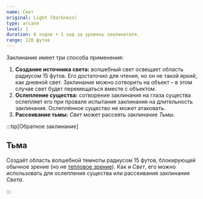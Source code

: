 ```yaml
---
name: Свет
original: Light (Darkness)
type: arcane
level: 1
duration: 6 ходов + 1 ход за уровень заклинателя.
range: 120 футов
---
```


Заклинание имеет три способа применения:

1. **Создание источника света:** волшебный свет освещает область радиусом 15 футов. Его достаточно для чтения, но он не такой яркий, как дневной свет. Заклинание можно сотворить на объект – в этом случае свет будет перемещаться вместе с объектом.
2. **Ослепление существа:** сотворение заклинания на глаза существа ослепляет его при провале испытания заклинания на длительность заклинания. Ослеплённое существо не может атаковать.
3. **Рассеивание тьмы:** _Свет_ может рассеять заклинание _Тьмы_.

:::tip[Обратное заклинание]

## Тьма

Создаёт область волшебной темноты радиусом 15 футов, блокирующей обычное зрение (но не [тепловое зрение](/adventures/adventuring/hazards-and-challenges#тепловое-зрение)). Как и _Свет_, его можно использовать для ослепления существа или рассеивания заклинания _Света_.

:::
